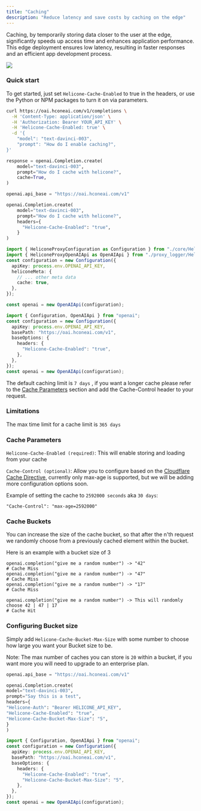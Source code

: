 ```yaml
---
title: "Caching"
description: "Reduce latency and save costs by caching on the edge"
---
```


Caching, by temporarily storing data closer to the user at the edge, significantly speeds up access time and enhances application performance. This edge deployment ensures low latency, resulting in faster responses and an efficient app development process.

![](/images/caching.png)

### Quick start

To get started, just set `Helicone-Cache-Enabled` to true in the headers, or use the Python or NPM packages to turn it on via parameters.

<CodeGroup>

```bash Curl
curl https://oai.hconeai.com/v1/completions \
  -H 'Content-Type: application/json' \
  -H 'Authorization: Bearer YOUR_API_KEY' \
  -H 'Helicone-Cache-Enabled: true' \
  -d '{
    "model": "text-davinci-003",
    "prompt": "How do I enable caching?",
}'
```

```python Python w/Package
response = openai.Completion.create(
	model="text-davinci-003",
	prompt="How do I cache with helicone?",
	cache=True,
)
```

```python Python w/o Package
openai.api_base = "https://oai.hconeai.com/v1"

openai.Completion.create(
    model="text-davinci-003",
    prompt="How do I cache with helicone?",
    headers={
      "Helicone-Cache-Enabled": "true",
    }
)
```

```ts Node.js (w/ package)
import { HeliconeProxyConfiguration as Configuration } from "./core/HeliconeProxyConfiguration";
import { HeliconeProxyOpenAIApi as OpenAIApi } from "./proxy_logger/HeliconeProxyOpenAIApi";
const configuration = new Configuration({
  apiKey: process.env.OPENAI_API_KEY,
  heliconeMeta: {
    // ... other meta data
    cache: true,
  },
});

const openai = new OpenAIApi(configuration);
```

```ts Node.js (w/o package)
import { Configuration, OpenAIApi } from "openai";
const configuration = new Configuration({
  apiKey: process.env.OPENAI_API_KEY,
  basePath: "https://oai.hconeai.com/v1",
  baseOptions: {
    headers: {
      "Helicone-Cache-Enabled": "true",
    },
  },
});
const openai = new OpenAIApi(configuration);
```

</CodeGroup>

The default caching limit is `7 days` , if you want a longer cache please refer to the [Cache Parameters](#cache-parameters) section and add the Cache-Control header to your request.

### Limitations

The max time limit for a cache limit is `365 days`

### Cache Parameters

`Helicone-Cache-Enabled (required)`: This will enable storing and loading from your cache

`Cache-Control (optional)`: Allow you to configure based on the [Cloudflare Cache Directive](https://developers.cloudflare.com/cache/about/cache-control#cache-control-directives), currently only max-age is supported, but we will be adding more configuration options soon.

Example of setting the cache to `2592000 seconds` aka `30 days`:

`"Cache-Control": "max-age=2592000"`

### Cache Buckets

You can increase the size of the cache bucket, so that after the n'th request we randomly choose from a previously cached element within the bucket.

Here is an example with a bucket size of 3

```
openai.completion("give me a random number") -> "42"
# Cache Miss
openai.completion("give me a random number") -> "47"
# Cache Miss
openai.completion("give me a random number") -> "17"
# Cache Miss

openai.completion("give me a random number") -> This will randomly choose 42 | 47 | 17
# Cache Hit
```

### Configuring Bucket size

Simply add `Helicone-Cache-Bucket-Max-Size` with some number to choose how large you want your Bucket size to be.

Note: The max number of caches you can store is `20` within a bucket, if you want more you will need to upgrade to an enterprise plan.

<CodeGroup>

```python Python
openai.api_base = "https://oai.hconeai.com/v1"

openai.Completion.create(
model="text-davinci-003",
prompt="Say this is a test",
headers={
"Helicone-Auth": "Bearer HELICONE_API_KEY",
"Helicone-Cache-Enabled": "true",
"Helicone-Cache-Bucket-Max-Size": "5",
}
)
```

```typescript TypeScript
import { Configuration, OpenAIApi } from "openai";
const configuration = new Configuration({
  apiKey: process.env.OPENAI_API_KEY,
  basePath: "https://oai.hconeai.com/v1",
  baseOptions: {
    headers: {
      "Helicone-Cache-Enabled": "true",
      "Helicone-Cache-Bucket-Max-Size": "5",
    },
  },
});
const openai = new OpenAIApi(configuration);
```

</CodeGroup>
